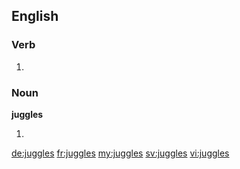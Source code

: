 ==English==

===Verb===
{{head|en}}

# {{en-third-person singular of|juggle}}

===Noun===
'''juggles'''

# {{plural of|juggle}}

[[de:juggles]]
[[fr:juggles]]
[[my:juggles]]
[[sv:juggles]]
[[vi:juggles]]